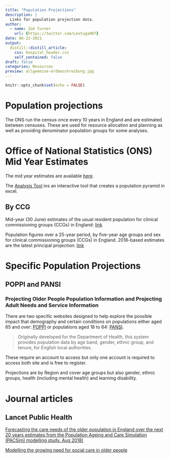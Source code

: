 ```yaml
---
title: "Population Projections"
description: |
  Links for population projection data.
author:
  - name: Zoë Turner
    url: {https://twitter.com/Lextuga007}
date: 06-22-2021
output:
  distill::distill_article:
    css: hospital_header.css
    self_contained: false
draft: false    
categories: Resources
preview: allgemeine-erdbeschreibung.jpg
---
```



```r
knitr::opts_chunk$set(echo = FALSE)
```

# Population projections

The ONS run the census once every 10 years in England and are estimated between censuses. These are used for resource allocation and planning as well as providing denominator population groups for some analyses. 

# Office of National Statistics (ONS) Mid Year Estimates
 
The mid year estimates are available [here](https://www.ons.gov.uk/peoplepopulationandcommunity/populationandmigration/populationestimates/datasets/populationestimatesforukenglandandwalesscotlandandnorthernireland).

The [Analysis Tool](https://www.ons.gov.uk/peoplepopulationandcommunity/populationandmigration/populationestimates/datasets/populationestimatesanalysistool) ins an interactive tool that creates a population pyramid in excel.

## By CCG 

Mid-year (30 June) estimates of the usual resident population for clinical commissioning groups (CCGs) in England: [link](https://www.ons.gov.uk/peoplepopulationandcommunity/populationandmigration/populationestimates/datasets/clinicalcommissioninggroupmidyearpopulationestimates)

Population figures over a 25-year period, by five-year age groups and sex for clinical commissioning groups (CCGs) in England. 2018-based estimates are the latest principal projection: [link](https://www.ons.gov.uk/peoplepopulationandcommunity/populationandmigration/populationprojections/datasets/clinicalcommissioninggroupsinenglandtable3)

 
# Specific Population Projections

## POPPI and PANSI 
### Projecting Older People Population Information and Projecting Adult Needs and Service Information

There are two specific websites designed to help explore the possible impact that demography and certain conditions on populations either aged 65 and over: [POPPI](https://www.poppi.org.uk/) or populations aged 18 to 64: [PANSI](https://www.pansi.org.uk/). 

> Originally developed for the Department of Health, this system provides population data by age band, gender, ethnic group, and tenure, for English local authorities.

These require an account to access but only one account is required to access both site and is free to register.

Projections are by Region and cover age groups but also gender, ethnic groups, health (including mental health) and learning disability.

# Journal articles

## Lancet Public Health

[Forecasting the care needs of the older population in England over the next 20 years estimates from the Population Ageing and Care Simulation (PACSim) modelling study. Aug 2018) ](https://www.thelancet.com/journals/lanpub/article/PIIS2468-2667(18)30118-X/fulltext)

[Modelling the growing need for social care in older people](https://www.thelancet.com/journals/lanpub/article/PIIS2468-2667(18)30143-9/fulltext) 


